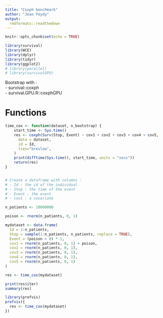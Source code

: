 ```yaml
---
title: "Coxph benchmark"
author: "Jean Feydy"
output:
  rmdformats::readthedown
---
```


```r
knitr::opts_chunk$set(echo = TRUE)
```

```r
library(survival)
library(WCE)
library(dplyr)
library(tidyr)
library(ggplot2)
# library(parallel)
# library(survivalGPU)
```


Bootstrap with :  
- survival::coxph  
- survival.GPU.R::coxphGPU


# Functions

```r
time_cox <- function(dataset, n_bootstrap) {
    start_time <- Sys.time()
    res <- coxph(Surv(Stop, Event) ~ cov1 + cov2 + cov3 + cov4 + cov5,
      data = dataset,
      id = Id,
      ties="breslow",
    )
    print(difftime(Sys.time(), start_time, units = "secs"))
    return(res)
}


# Create a dataframe with columns :
# - Id : the id of the individual
# - Stop : the time of the event
# - Event : the event
# - cov1 : a covariate

n_patients <- 10000000

poison <- rnorm(n_patients, 0, 1)

mydataset <- data.frame(
  Id = 1:n_patients,
  Stop = sample(1:n_patients, n_patients, replace = TRUE),
  Event = (poison > 0) * 1,
  cov1 = rnorm(n_patients, 0, 1) + poison,
  cov2 = rnorm(n_patients, 0, 1),
  cov3 = rnorm(n_patients, 0, 1),
  cov4 = rnorm(n_patients, 0, 1),
  cov5 = rnorm(n_patients, 0, 1)
)

res <- time_cox(mydataset)

print(res$iter)
summary(res)
```

```r
library(profvis)
profvis({
  res <- time_cox(mydataset)
})
```
